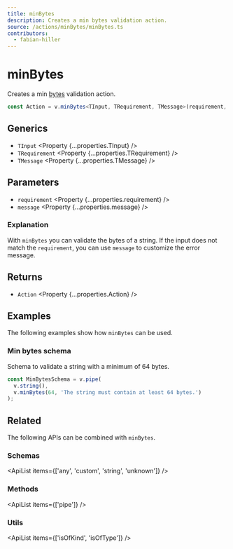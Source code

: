 ```yaml
---
title: minBytes
description: Creates a min bytes validation action.
source: /actions/minBytes/minBytes.ts
contributors:
  - fabian-hiller
---
```



# minBytes

Creates a min [bytes](https://en.wikipedia.org/wiki/Byte) validation action.

```ts
const Action = v.minBytes<TInput, TRequirement, TMessage>(requirement, message);
```

## Generics

- `TInput` <Property {...properties.TInput} />
- `TRequirement` <Property {...properties.TRequirement} />
- `TMessage` <Property {...properties.TMessage} />

## Parameters

- `requirement` <Property {...properties.requirement} />
- `message` <Property {...properties.message} />

### Explanation

With `minBytes` you can validate the bytes of a string. If the input does not match the `requirement`, you can use `message` to customize the error message.

## Returns

- `Action` <Property {...properties.Action} />

## Examples

The following examples show how `minBytes` can be used.

### Min bytes schema

Schema to validate a string with a minimum of 64 bytes.

```ts
const MinBytesSchema = v.pipe(
  v.string(),
  v.minBytes(64, 'The string must contain at least 64 bytes.')
);
```

## Related

The following APIs can be combined with `minBytes`.

### Schemas

<ApiList items={['any', 'custom', 'string', 'unknown']} />

### Methods

<ApiList items={['pipe']} />

### Utils

<ApiList items={['isOfKind', 'isOfType']} />
